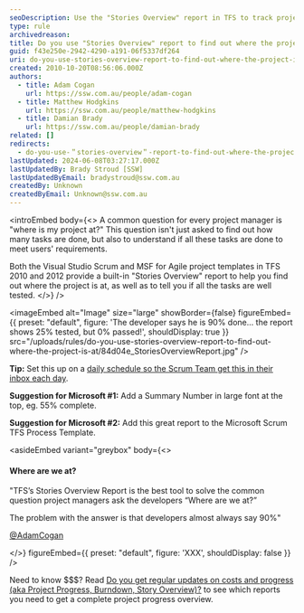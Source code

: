 ```yaml
---
seoDescription: Use the "Stories Overview" report in TFS to track project progress and identify areas that require testing.
type: rule
archivedreason:
title: Do you use "Stories Overview" report to find out where the project is at?
guid: f43e250e-2942-4290-a191-06f5337df264
uri: do-you-use-stories-overview-report-to-find-out-where-the-project-is-at
created: 2010-10-20T08:56:06.000Z
authors:
  - title: Adam Cogan
    url: https://ssw.com.au/people/adam-cogan
  - title: Matthew Hodgkins
    url: https://ssw.com.au/people/matthew-hodgkins
  - title: Damian Brady
    url: https://ssw.com.au/people/damian-brady
related: []
redirects:
  - do-you-use-＂stories-overview＂-report-to-find-out-where-the-project-is-at
lastUpdated: 2024-06-08T03:27:17.000Z
lastUpdatedBy: Brady Stroud [SSW]
lastUpdatedByEmail: bradystroud@ssw.com.au
createdBy: Unknown
createdByEmail: Unknown@ssw.com.au
---
```


<introEmbed
  body={<>
A common question for every project manager is "where is my project at?" This question isn't just asked to find out how many tasks are done, but also to understand if all these tasks are done to meet users' requirements.

Both the Visual Studio Scrum and MSF for Agile project templates in TFS 2010 and 2012 provide a built-in "Stories Overview" report to help you find out where the project is at, as well as to tell you if all the tasks are well tested.
  </>}
/>

<imageEmbed
  alt="Image"
  size="large"
  showBorder={false}
  figureEmbed={{
    preset: "default",
    figure: 'The developer says he is 90% done... the report shows 25% tested, but 0% passed!',
    shouldDisplay: true
  }}
  src="/uploads/rules/do-you-use-stories-overview-report-to-find-out-where-the-project-is-at/84d04e_StoriesOverviewReport.jpg"
/>

**Tip:** Set this up on a [daily schedule so the Scrum Team get this in their inbox each day](/reports-do-you-schedule-the-burndown-and-stories-overview-reports-to-be-emailed-to-the-team-every-day).

**Suggestion for Microsoft #1:** Add a Summary Number in large font at the top, eg. 55% complete.

**Suggestion for Microsoft #2:** Add this great report to the Microsoft Scrum TFS Process Template.

<asideEmbed
  variant="greybox"
  body={<>
    
#### Where are we at?

"TFS’s Stories Overview Report is the best tool to solve the common question project managers ask the developers “Where are we at?”

The problem with the answer is that developers almost always say 90%"

[@AdamCogan](https://twitter.com/adamcogan)

  </>}
  figureEmbed={{
    preset: "default",
    figure: 'XXX',
    shouldDisplay: false
  }}
/>

Need to know $$$? Read [Do you get regular updates on costs and progress (aka Project Progress, Burndown, Story Overview)?](/watch-do-you-get-regular-updates-on-costs-and-progress-%28aka-project-progress-burndown-etc-%29) to see which reports you need to get a complete project progress overview.
